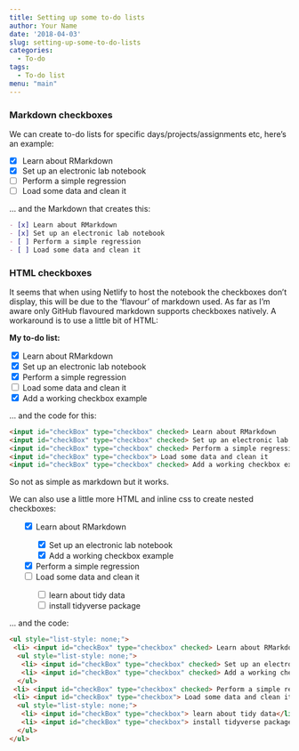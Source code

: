 ```yaml
---
title: Setting up some to-do lists
author: Your Name
date: '2018-04-03'
slug: setting-up-some-to-do-lists
categories:
  - To-do
tags:
  - To-do list
menu: "main"
---
```


### Markdown checkboxes

We can create to-do lists for specific days/projects/assignments etc, here's an example:

- [x] Learn about RMarkdown
- [x] Set up an electronic lab notebook
- [ ] Perform a simple regression
- [ ] Load some data and clean it

... and the Markdown that creates this:

```markdown
- [x] Learn about RMarkdown
- [x] Set up an electronic lab notebook
- [ ] Perform a simple regression
- [ ] Load some data and clean it
```

### HTML checkboxes

It seems that when using Netlify to host the notebook the checkboxes don't display, this will be due to the 'flavour' of markdown used. As far as I'm aware only GitHub flavoured markdown supports checkboxes natively. A workaround is to use a little bit of HTML:

**My to-do list:**  

<input id="checkBox" type="checkbox" checked> Learn about RMarkdown  
<input id="checkBox" type="checkbox" checked> Set up an electronic lab notebook  
<input id="checkBox" type="checkbox" checked> Perform a simple regression  
<input id="checkBox" type="checkbox"> Load some data and clean it  
<input id="checkBox" type="checkbox" checked> Add a working checkbox example  

... and the code for this:
```html
<input id="checkBox" type="checkbox" checked> Learn about RMarkdown  
<input id="checkBox" type="checkbox" checked> Set up an electronic lab notebook  
<input id="checkBox" type="checkbox" checked> Perform a simple regression  
<input id="checkBox" type="checkbox"> Load some data and clean it  
<input id="checkBox" type="checkbox" checked> Add a working checkbox example 
```

So not as simple as markdown but it works.

We can also use a little more HTML and inline css to create nested checkboxes:

<ul style="list-style: none;">  
 <li> <input id="checkBox" type="checkbox" checked> Learn about RMarkdown</li>
  <ul style="list-style: none;">  
   <li> <input id="checkBox" type="checkbox" checked> Set up an electronic lab notebook</li>
   <li> <input id="checkBox" type="checkbox" checked> Add a working checkbox example</li>
  </ul>
 <li> <input id="checkBox" type="checkbox" checked> Perform a simple regression</li>
 <li> <input id="checkBox" type="checkbox"> Load some data and clean it </li>
  <ul style="list-style: none;">  
   <li> <input id="checkBox" type="checkbox"> learn about tidy data</li>
   <li> <input id="checkBox" type="checkbox"> install tidyverse package</li>
  </ul>
</ul>

... and the code:

```html
<ul style="list-style: none;">  
 <li> <input id="checkBox" type="checkbox" checked> Learn about RMarkdown</li>
  <ul style="list-style: none;">  
   <li> <input id="checkBox" type="checkbox" checked> Set up an electronic lab notebook</li>
   <li> <input id="checkBox" type="checkbox" checked> Add a working checkbox example</li>
  </ul>
 <li> <input id="checkBox" type="checkbox" checked> Perform a simple regression</li>
 <li> <input id="checkBox" type="checkbox"> Load some data and clean it </li>
  <ul style="list-style: none;">  
   <li> <input id="checkBox" type="checkbox"> learn about tidy data</li>
   <li> <input id="checkBox" type="checkbox"> install tidyverse package</li>
  </ul>
</ul>
```